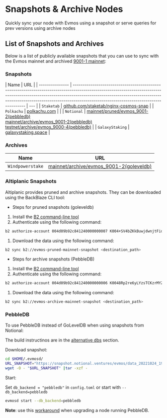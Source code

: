 # Snapshots & Archive Nodes

Quickly sync your node with Evmos using a snapshot or serve queries for prev versions using archive nodes

## List of Snapshots and Archives

Below is a list of publicly available snapshots that you can use to sync with the Evmos mainnet and
archived [9001-1 mainnet](https://github.com/evmos/mainnet/tree/main/evmos_9001-1):

### Snapshots

| Name            | URL                                                                                                                                                                                                                                                                                              |
| --------------- | ------------------------------------------------------------------------------------------------------------------------------------------------------------------------------------------------------------------------------------------------------------------------------------------------ | --- |
| `Staketab`      | [github.com/staketab/nginx-cosmos-snap](https://github.com/staketab/nginx-cosmos-snap/blob/main/docs/evmos.md)                                                                                                                                                                                   |
| `Polkachu`      | [polkachu.com](https://www.polkachu.com/tendermint_snapshots/evmos)                                                                                                                                                                                                                              |     |
| `Notional`      | [mainnet/pruned/evmos_9001-2(pebbledb)](https://snapshot.notional.ventures/evmos/) <br /> [mainnet/archive/evmos_9001-2(pebbledb)](https://snapshot.notional.ventures/evmos-archive/) <br /> [testnet/archive/evmos_9000-4(pebbledb)](https://snapshot.notional.ventures/evmos-testnet-archive/) |
| `GalaxyStaking` | [galaxystaking.space](https://tools.galaxystaking.space/evmos/)                                                                                                                                                                                                                                  |

### Archives

| Name             | URL                                                                            |
| ---------------- | ------------------------------------------------------------------------------ |
| `Windpowerstake` | [mainnet/archive/evmos_9001-2(goleveldb)](http://backup03.windpowerstake.com/) |

### Altiplanic Snapshots

Altiplanic provides pruned and archive snapshots. They can be downloaded using the BackBlaze CLI tool:

- Steps for pruned snapshots (goleveldb)

1. Install the [B2 command-line tool](https://www.backblaze.com/docs/cloud-storage-command-line-tools)
2. Authenticate using the following command:

```bash
b2 authorize-account 004d09b92c841240000000007 K004+SV4bZKkBuwjdwnjtFidMdISWf4
```

1. Download the data using the following command:

```bash
b2 sync b2://evmos-pruned-mainnet-snapshot <destination_path>
```

- Steps for archive snapshots (PebbleDB)

1. Install the [B2 command-line tool](https://www.backblaze.com/docs/cloud-storage-command-line-tools)
2. Authenticate using the following command:

```bash
b2 authorize-account 004d09b92c841240000000006 K0048Rp2re6yLYzsTCKzrMYZmoWOgEM
```

1. Download the data using the following command:

```bash
b2 sync b2://evmos-archive-mainnet-snapshot <destination_path>
```

### PebbleDB

To use PebbleDB instead of GoLevelDB when using snapshots from Notional:

The build instructinos are in the [alternative dbs](/protocol/evmos-cli/alternative-dbs) section.

Download snapshot:

```bash
cd $HOME/.evmosd/
URL_SNAPSHOT="https://snapshot.notional.ventures/evmos/data_20221024_193254.tar.gz"
wget -O - "$URL_SNAPSHOT" |tar -xzf -
```

Start:

Set `db_backend = "pebbledb"` in `config.toml` or start with `--db_backend=pebbledb`

```bash
evmosd start --db_backend=pebbledb
```

**Note**: use this [workaround](https://github.com/notional-labs/cosmosia/blob/main/docs/pebbledb.md) when upgrading a node running PebbleDB.
